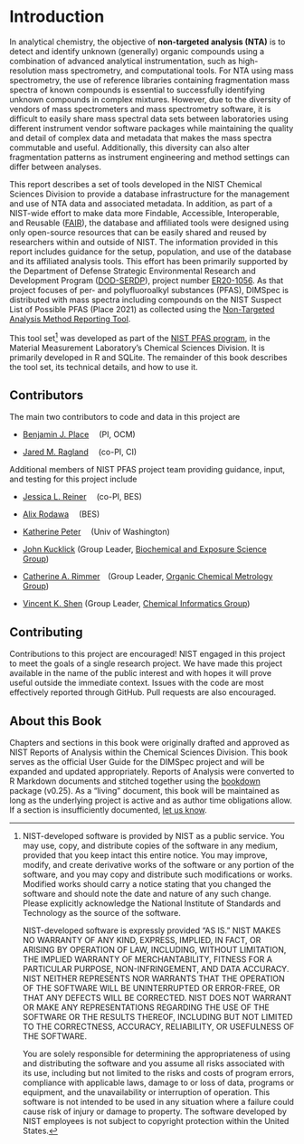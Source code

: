# Introduction

In analytical chemistry, the objective of **non-targeted analysis (NTA)** is to detect and identify unknown (generally) organic compounds using a combination of advanced analytical instrumentation, such as high-resolution mass spectrometry, and computational tools. For NTA using mass spectrometry, the use of reference libraries containing fragmentation mass spectra of known compounds is essential to successfully identifying unknown compounds in complex mixtures. However, due to the diversity of vendors of mass spectrometers and mass spectrometry software, it is difficult to easily share mass spectral data sets between laboratories using different instrument vendor software packages while maintaining the quality and detail of complex data and metadata that makes the mass spectra commutable and useful. Additionally, this diversity can also alter fragmentation patterns as instrument engineering and method settings can differ between analyses.

This report describes a set of tools developed in the NIST Chemical Sciences Division to provide a database infrastructure for the management and use of NTA data and associated metadata. In addition, as part of a NIST-wide effort to make data more Findable, Accessible, Interoperable, and Reusable ([FAIR](https://www.go-fair.org/)), the database and affiliated tools were designed using only open-source resources that can be easily shared and reused by researchers within and outside of NIST. The information provided in this report includes guidance for the setup, population, and use of the database and its affiliated analysis tools. This effort has been primarily supported by the Department of Defense Strategic Environmental Research and Development Program ([DOD-SERDP](https://serdp-estcp.org/)), project number [ER20-1056](https://www.serdp-estcp.org/projects/details/a0bb4198-02cd-44b9-9e73-9ef916e7f7e0/er20-1056-project-overview). As that project focuses of per- and polyfluoroalkyl substances (PFAS), DIMSpec is distributed with mass spectra including compounds on the NIST Suspect List of Possible PFAS (Place 2021) as collected using the [Non-Targeted Analysis Method Reporting Tool](https://github.com/usnistgov/NISTPFAS/tree/main/methodreportingtool').

This tool set[^1] was developed as part of the [NIST PFAS program](https://www.nist.gov/programs-projects/measurement-science-and-polyfluoroalkyl-substances-pfas), in the Material Measurement Laboratory's Chemical Sciences Division. It is primarily developed in R and SQLite. The remainder of this book describes the tool set, its technical details, and how to use it.

[^1]: NIST-developed software is provided by NIST as a public service. You may use, copy, and distribute copies of the software in any medium, provided that you keep intact this entire notice. You may improve, modify, and create derivative works of the software or any portion of the software, and you may copy and distribute such modifications or works. Modified works should carry a notice stating that you changed the software and should note the date and nature of any such change. Please explicitly acknowledge the National Institute of Standards and Technology as the source of the software. 

    NIST-developed software is expressly provided "AS IS." NIST MAKES NO WARRANTY OF ANY KIND, EXPRESS, IMPLIED, IN FACT, OR ARISING BY OPERATION OF LAW, INCLUDING, WITHOUT LIMITATION, THE IMPLIED WARRANTY OF MERCHANTABILITY, FITNESS FOR A PARTICULAR PURPOSE, NON-INFRINGEMENT, AND DATA ACCURACY. NIST NEITHER REPRESENTS NOR WARRANTS THAT THE OPERATION OF THE SOFTWARE WILL BE UNINTERRUPTED OR ERROR-FREE, OR THAT ANY DEFECTS WILL BE CORRECTED. NIST DOES NOT WARRANT OR MAKE ANY REPRESENTATIONS REGARDING THE USE OF THE SOFTWARE OR THE RESULTS THEREOF, INCLUDING BUT NOT LIMITED TO THE CORRECTNESS, ACCURACY, RELIABILITY, OR USEFULNESS OF THE SOFTWARE.

    You are solely responsible for determining the appropriateness of using and distributing the software and you assume all risks associated with its use, including but not limited to the risks and costs of program errors, compliance with applicable laws, damage to or loss of data, programs or equipment, and the unavailability or interruption of operation. This software is not intended to be used in any situation where a failure could cause risk of injury or damage to property. The software developed by NIST employees is not subject to copyright protection within the United States.

## Contributors

The main two contributors to code and data in this project are

-   [Benjamin J. Place](https://www.nist.gov/people/benjamin-place) [![](assets/ORCIDiD_iconvector.svg){width="10"}](https://orcid.org/0000-0003-0953-5215) (PI, OCM)

-   [Jared M. Ragland](https://www.nist.gov/people/jared-ragland) [![](assets/ORCIDiD_iconvector.svg){width="10"}](https://orcid.org/0000-0002-8055-2432) (co-PI, CI)

Additional members of NIST PFAS project team providing guidance, input, and testing for this project include

-   [Jessica L. Reiner](https://www.nist.gov/people/jessica-l-reiner) [![](assets/ORCIDiD_iconvector.svg){width="10"}](https://orcid.org/0000-0002-1419-6062) (co-PI, BES)

-   [Alix Rodawa](https://www.nist.gov/people/alix-rodowa) [![](assets/ORCIDiD_iconvector.svg){width="10"}](https://orcid.org/0000-0002-2650-0981) (BES)

-   [Katherine Peter](https://www.researchgate.net/profile/Katherine-Peter) [![](assets/ORCIDiD_iconvector.svg){width="10"}](https://orcid.org/0000-0001-7379-265X) (Univ of Washington)

-   [John Kucklick](https://www.nist.gov/people/john-kucklick) (Group Leader, [Biochemical and Exposure Science Group](https://www.nist.gov/mml/csd/biochemical-and-exposure-science-group))

-   [Catherine A. Rimmer](https://www.nist.gov/people/catherine-rimmer)[![](assets/ORCIDiD_iconvector.svg){width="10"}](https://orcid.org/0000-0001-6734-6629) (Group Leader, [Organic Chemical Metrology Group](https://www.nist.gov/mml/csd/organic-chemical-metrology))

-   [Vincent K. Shen](https://www.nist.gov/people/vincent-k-shen) (Group Leader, [Chemical Informatics Group](https://www.nist.gov/mml/csd/chemical-informatics-group))

## Contributing

Contributions to this project are encouraged! NIST engaged in this project to meet the goals of a single research project. We have made this project available in the name of the public interest and with hopes it will prove useful outside the immediate context. Issues with the code are most effectively reported through GitHub. Pull requests are also encouraged.

## About this Book

Chapters and sections in this book were originally drafted and approved as NIST Reports of Analysis within the Chemical Sciences Division. This book serves as the official User Guide for the DIMSpec project and will be expanded and updated appropriately. Reports of Analysis were converted to R Markdown documents and stitched together using the [bookdown](https://bookdown.org/yihui/bookdown/) package (v0.25). As a "living" document, this book will be maintained as long as the underlying project is active and as author time obligations allow. If a section is insufficiently documented, [let us know](mailto:pfas@nist.gov).
